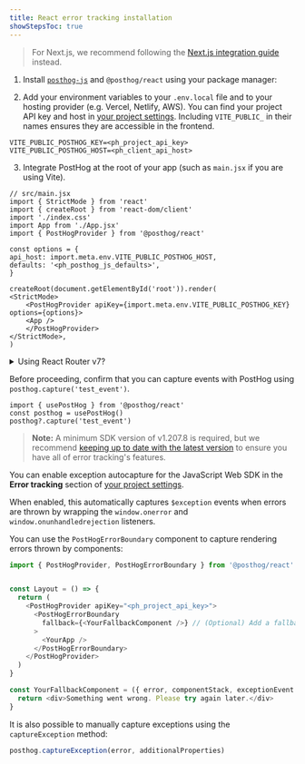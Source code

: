 ```yaml
---
title: React error tracking installation
showStepsToc: true
---
```



> For Next.js, we recommend following the [Next.js integration guide](/docs/integrate/next-js) instead.

<Steps>
<Step title="Install PostHog web SDK" badge="required">


1. Install [`posthog-js`](https://github.com/posthog/posthog-js) and `@posthog/react` using your package manager:

<InstallReactPackageManagers />

2. Add your environment variables to your `.env.local` file and to your hosting provider (e.g. Vercel, Netlify, AWS). You can find your project API key and host in [your project settings](https://app.posthog.com/settings/project). Including `VITE_PUBLIC_` in their names ensures they are accessible in the frontend.

```shell file=.env.local
VITE_PUBLIC_POSTHOG_KEY=<ph_project_api_key>
VITE_PUBLIC_POSTHOG_HOST=<ph_client_api_host>
```

3. Integrate PostHog at the root of your app (such as `main.jsx` if you are using Vite).

```react
// src/main.jsx
import { StrictMode } from 'react'
import { createRoot } from 'react-dom/client'
import './index.css'
import App from './App.jsx'
import { PostHogProvider } from '@posthog/react'

const options = {
api_host: import.meta.env.VITE_PUBLIC_POSTHOG_HOST,
defaults: '<ph_posthog_js_defaults>',
}

createRoot(document.getElementById('root')).render(
<StrictMode>
    <PostHogProvider apiKey={import.meta.env.VITE_PUBLIC_POSTHOG_KEY} options={options}>
    <App />
    </PostHogProvider>
</StrictMode>,
)
```

<details>
<summary>Using React Router v7?</summary>

You need to set `posthog-js` and `@posthog/react` as external packages in your `vite.config.ts` file to avoid SSR errors.

```ts file=vite.config.ts
// ... imports

export default defineConfig({
    plugins: [tailwindcss(), reactRouter(), tsconfigPaths()],
    ssr: {
    noExternal: ['posthog-js', '@posthog/react']
    }
});
``` 

See our [Remix docs](/docs/libraries/remix) for more details.
</details>

</Step>

<Step checkpoint title="Verify PostHog is initialized" subtitle="Confirm you can capture events with PostHog">

Before proceeding, confirm that you can capture events with PostHog using `posthog.capture('test_event')`.

```tsx
import { usePostHog } from '@posthog/react'
const posthog = usePostHog()
posthog?.capture('test_event')
```

</Step>

<Step title="Set up exception autocapture" badge="recommended">

> **Note:** A minimum SDK version of v1.207.8 is required, but we recommend [keeping up to date with the latest version](/docs/sdk-doctor) to ensure you have all of error tracking's features.

You can enable exception autocapture for the JavaScript Web SDK in the **Error tracking** section of [your project settings](https://app.posthog.com/settings/project-error-tracking#exception-autocapture). 

When enabled, this automatically captures `$exception` events when errors are thrown by wrapping the `window.onerror` and `window.onunhandledrejection` listeners.

</Step>

<Step title="Set up error boundaries" badge="optional">

You can use the `PostHogErrorBoundary` component to capture rendering errors thrown by components:

```javascript
import { PostHogProvider, PostHogErrorBoundary } from '@posthog/react'


const Layout = () => {
  return (
    <PostHogProvider apiKey="<ph_project_api_key>">
      <PostHogErrorBoundary
        fallback={<YourFallbackComponent />} // (Optional) Add a fallback component that's shown when an error happens.
      >
        <YourApp />
      </PostHogErrorBoundary>
    </PostHogProvider>
  )
}

const YourFallbackComponent = ({ error, componentStack, exceptionEvent }) => {
  return <div>Something went wrong. Please try again later.</div>
}
```

</Step>

<Step title="Manually capture exceptions" badge="optional">

It is also possible to manually capture exceptions using the `captureException` method:

```js
posthog.captureException(error, additionalProperties)
```

</Step>

<StepVerifyErrorTracking />

<Step title="Upload source maps" badge="required">

<StepUploadSourceMaps urlPath="react" framework="React" />

</Step>

</Steps> 